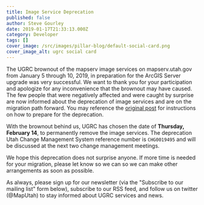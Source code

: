 ```yaml
---
title: Image Service Deprecation
published: false
author: Steve Gourley
date: 2019-01-17T21:33:13.000Z
category: Developer
tags: []
cover_image: /src/images/pillar-blog/default-social-card.png
cover_image_alt: ugrc social card
---
```



The UGRC brownout of the mapserv image services on mapserv.utah.gov from January 5 through 10, 2019, in preparation for the ArcGIS Server upgrade was very successful. We want to thank you for your participation and apologize for any inconvenience that the brownout may have caused. The few people that were negatively affected and were caught by surprise are now informed about the deprecation of image services and are on the migration path forward. You may reference the [original post](/blog/2018-12-05-arc-gis-server-10-6-upgrade/) for instructions on how to prepare for the deprecation.

With the brownout behind us, UGRC has chosen the date of **Thursday, February 14**, to permanently remove the image services. The deprecation Utah Change Management System reference number is `CHG0019495` and will be discussed at the next two change management meetings.

We hope this deprecation does not surprise anyone. If more time is needed for your migration, please let <Contacts inline subject={frontmatter.title} contactKey="change_manager" /> know so we can so we can make other arrangements as soon as possible.

As always, please sign up for our newsletter (via the "Subscribe to our mailing list" form below), subscribe to our RSS feed, and follow us on twitter (@MapUtah) to stay informed about UGRC services and news.
